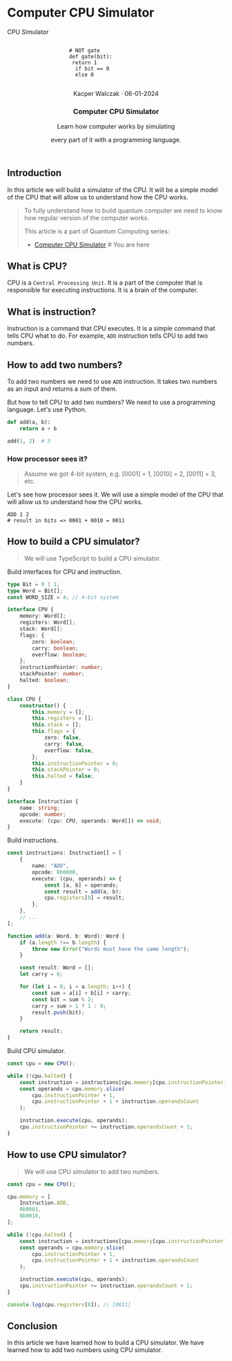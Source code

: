 
# Computer CPU Simulator

<section className="header__height w-full rounded-2xl bg-indigo-900 bg-opacity-10 border-2 border-indigo-500">
    <article className="flex flex-col align-between h-full relative">
        <div className="absolute top-0 left-0 p-2">
            <ArchitectureTag/>
        </div>
        <section className="content flex align-center justify-center gap-3 h-full overflow-hidden">
            <div className="bg-violet-600 h-20 text-sm w-20 p-1 mt-20 text-white font-bold">
                CPU Simulator
            </div>
            <div className="bg-violet-500 bg-opacity-10 h-40 w-40 p-1 mt-20 text-white font-bold">
                <pre><code>
                    <span className="text-gray-500"># NOT gate</span>
                    <span className="text-gray-500">def</span> <span className="text-yellow-500">gate</span>(<span className="text-yellow-500">bit</span>):
                    &nbsp;<span className="text-gray-500">return</span> <span className="text-yellow-500">1</span>
                    &nbsp;&nbsp;<span className="text-gray-500">if</span> <span className="text-yellow-500">bit</span> == <span className="text-yellow-500">0</span>
                    &nbsp;&nbsp;<span className="text-gray-500">else</span> <span className="text-yellow-500">0</span>
                </code></pre>
            </div>
        </section>
        <header className="px-4 pb-4 pt-4">
            <p className="text-right mt-2 text-lg text-gray-500">Kacper Walczak &middot; 06-01-2024</p>
            <h1 className="text-2xl font-bold mb-3 border-b-2 border-b-indigo-300">Computer CPU Simulator</h1>
            <p className="mt-2 text-lg">Learn how computer works by simulating</p>
            <p className="text-lg">every part of it with a programming language.</p>
        </header>
    </article>
</section>

## Introduction

In this article we will build a simulator of the CPU. It will be a simple model of the CPU that will allow us to understand how the CPU works.


> To fully understand how to build quantum computer
> we need to know how regular version of the computer works.
>
> This article is a part of Quantum Computing series:
>   - [Computer CPU Simulator](/learn/architecture/computer-cpu-simulator)  # You are here


## What is CPU?

CPU is a `Central Processing Unit`. It is a part of the computer that is responsible for executing instructions. It is a brain of the computer.

## What is instruction?

Instruction is a command that CPU executes. It is a simple command that tells CPU what to do. For example, `ADD` instruction tells CPU to add two numbers.

## How to add two numbers?

To add two numbers we need to use `ADD` instruction. It takes two numbers as an input and returns a sum of them.

But how to tell CPU to add two numbers? We need to use a programming language. Let's use Python.

```python copy filename="calc.py"
def add(a, b):
    return a + b

add(1, 2)  # 3
```

### How processor sees it?

> Assume we got 4-bit system, e.g. [0001] = 1, [0010] = 2, [0011] = 3, etc.

Let's see how processor sees it. We will use a simple model of the CPU that will allow us to understand how the CPU works.

```text
ADD 1 2
# result in bits => 0001 + 0010 = 0011
```

## How to build a CPU simulator?

> We will use TypeScript to build a CPU simulator.

Build interfaces for CPU and instruction.

```typescript filename="cpu.ts" copy
type Bit = 0 | 1;
type Word = Bit[];
const WORD_SIZE = 4; // 4-bit system

interface CPU {
    memory: Word[];
    registers: Word[];
    stack: Word[];
    flags: {
        zero: boolean;
        carry: boolean;
        overflow: boolean;
    };
    instructionPointer: number;
    stackPointer: number;
    halted: boolean;
}

class CPU {
    constructor() {
        this.memory = [];
        this.registers = [];
        this.stack = [];
        this.flags = {
            zero: false,
            carry: false,
            overflow: false,
        };
        this.instructionPointer = 0;
        this.stackPointer = 0;
        this.halted = false;
    }
}

interface Instruction {
    name: string;
    opcode: number;
    execute: (cpu: CPU, operands: Word[]) => void;
}
```

Build instructions.

```typescript filename="instructions.ts" copy
const instructions: Instruction[] = [
    {
        name: "ADD",
        opcode: 0b0000,
        execute: (cpu, operands) => {
            const [a, b] = operands;
            const result = add(a, b);
            cpu.registers[0] = result;
        },
    },
    // ...
];

function add(a: Word, b: Word): Word {
    if (a.length !== b.length) {
        throw new Error("Words must have the same length");
    }

    const result: Word = [];
    let carry = 0;

    for (let i = 0; i < a.length; i++) {
        const sum = a[i] + b[i] + carry;
        const bit = sum % 2;
        carry = sum > 1 ? 1 : 0;
        result.push(bit);
    }

    return result;
}
```

Build CPU simulator.

```typescript filename="simulator.ts" copy
const cpu = new CPU();

while (!cpu.halted) {
    const instruction = instructions[cpu.memory[cpu.instructionPointer]];
    const operands = cpu.memory.slice(
        cpu.instructionPointer + 1,
        cpu.instructionPointer + 1 + instruction.operandsCount
    );

    instruction.execute(cpu, operands);
    cpu.instructionPointer += instruction.operandsCount + 1;
}
```

## How to use CPU simulator?

> We will use CPU simulator to add two numbers.

```typescript filename="calc.ts" copy
const cpu = new CPU();

cpu.memory = [
    Instruction.ADD,
    0b0001,
    0b0010,
];

while (!cpu.halted) {
    const instruction = instructions[cpu.memory[cpu.instructionPointer]];
    const operands = cpu.memory.slice(
        cpu.instructionPointer + 1,
        cpu.instructionPointer + 1 + instruction.operandsCount
    );

    instruction.execute(cpu, operands);
    cpu.instructionPointer += instruction.operandsCount + 1;
}

console.log(cpu.registers[0]); // [0011]
```

## Conclusion

In this article we have learned how to build a CPU simulator. We have learned how to add two numbers using CPU simulator.

<section className="rounded-2xl bg-lines flex mt-10 mb-20 h-20 w-full"></section>

<LatestReadings />
